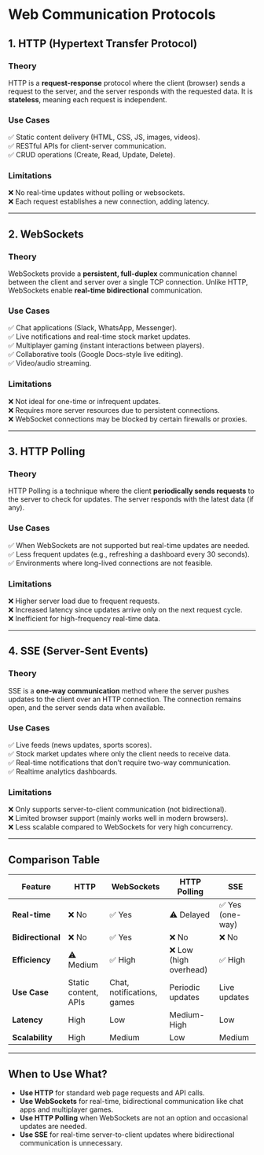 # Web Communication Protocols

## 1. HTTP (Hypertext Transfer Protocol)

### **Theory**

HTTP is a **request-response** protocol where the client (browser) sends a request to the server, and the server responds with the requested data. It is **stateless**, meaning each request is independent.

### **Use Cases**

✅ Static content delivery (HTML, CSS, JS, images, videos).  
✅ RESTful APIs for client-server communication.  
✅ CRUD operations (Create, Read, Update, Delete).

### **Limitations**

❌ No real-time updates without polling or websockets.  
❌ Each request establishes a new connection, adding latency.

---

## 2. WebSockets

### **Theory**

WebSockets provide a **persistent, full-duplex** communication channel between the client and server over a single TCP connection. Unlike HTTP, WebSockets enable **real-time bidirectional** communication.

### **Use Cases**

✅ Chat applications (Slack, WhatsApp, Messenger).  
✅ Live notifications and real-time stock market updates.  
✅ Multiplayer gaming (instant interactions between players).  
✅ Collaborative tools (Google Docs-style live editing).  
✅ Video/audio streaming.

### **Limitations**

❌ Not ideal for one-time or infrequent updates.  
❌ Requires more server resources due to persistent connections.  
❌ WebSocket connections may be blocked by certain firewalls or proxies.

---

## 3. HTTP Polling

### **Theory**

HTTP Polling is a technique where the client **periodically sends requests** to the server to check for updates. The server responds with the latest data (if any).

### **Use Cases**

✅ When WebSockets are not supported but real-time updates are needed.  
✅ Less frequent updates (e.g., refreshing a dashboard every 30 seconds).  
✅ Environments where long-lived connections are not feasible.

### **Limitations**

❌ Higher server load due to frequent requests.  
❌ Increased latency since updates arrive only on the next request cycle.  
❌ Inefficient for high-frequency real-time data.

---

## 4. SSE (Server-Sent Events)

### **Theory**

SSE is a **one-way communication** method where the server pushes updates to the client over an HTTP connection. The connection remains open, and the server sends data when available.

### **Use Cases**

✅ Live feeds (news updates, sports scores).  
✅ Stock market updates where only the client needs to receive data.  
✅ Real-time notifications that don’t require two-way communication.  
✅ Realtime analytics dashboards.

### **Limitations**

❌ Only supports server-to-client communication (not bidirectional).  
❌ Limited browser support (mainly works well in modern browsers).  
❌ Less scalable compared to WebSockets for very high concurrency.

---

## **Comparison Table**

| Feature           | HTTP                 | WebSockets                 | HTTP Polling           | SSE              |
| ----------------- | -------------------- | -------------------------- | ---------------------- | ---------------- |
| **Real-time**     | ❌ No                | ✅ Yes                     | ⚠️ Delayed             | ✅ Yes (one-way) |
| **Bidirectional** | ❌ No                | ✅ Yes                     | ❌ No                  | ❌ No            |
| **Efficiency**    | ⚠️ Medium            | ✅ High                    | ❌ Low (high overhead) | ✅ High          |
| **Use Case**      | Static content, APIs | Chat, notifications, games | Periodic updates       | Live updates     |
| **Latency**       | High                 | Low                        | Medium-High            | Low              |
| **Scalability**   | High                 | Medium                     | Low                    | Medium           |

---

## **When to Use What?**

- **Use HTTP** for standard web page requests and API calls.
- **Use WebSockets** for real-time, bidirectional communication like chat apps and multiplayer games.
- **Use HTTP Polling** when WebSockets are not an option and occasional updates are needed.
- **Use SSE** for real-time server-to-client updates where bidirectional communication is unnecessary.

